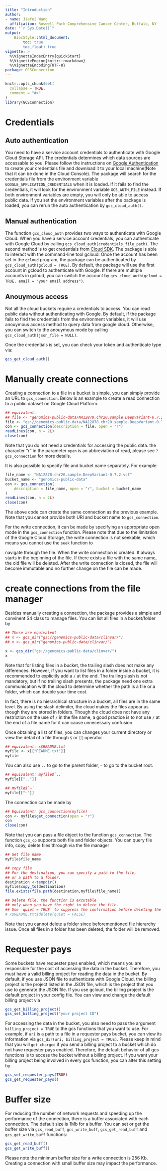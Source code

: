 ```yaml
---
title: "Introduction"
author: 
- name: Jiefei Wang
  affiliation: Roswell Park Comprehensive Cancer Center, Buffalo, NY
date: "`r Sys.Date()`"
output:
    BiocStyle::html_document:
        toc: true
        toc_float: true
vignette: >
  %\VignetteIndexEntry{quickStart}
  %\VignetteEngine{knitr::rmarkdown}
  %\VignetteEncoding{UTF-8}
package: GCSConnection
---
```



```r
knitr::opts_chunk$set(
  collapse = TRUE,
  comment = "#>"
)
library(GCSConnection)
```
# Credentials

## Auto authentication

You need to have a service account credentials to authenticate with
Google Cloud Storage API. The credentials determines which data
sources are accessable to you. Please follow the instructions on
[Google Authentication][] to create your credentials file and download
it to your local machine(Note that it can be done in the Cloud
Console).  The package will search for the credentials file from the
environment variable `GOOGLE_APPLICATION_CREDENTIALS` when it is
loaded. If it fails to find the credentials, it will look for the
environment variable `GCS_AUTH_FILE` instead. If both environment
variables are empty, you will only be able to access public data.  If
you set the environment variables after the package is loaded, you can
rerun the auto authentication by `gcs_cloud_auth()`.

## Manual authentication

The function `gcs_cloud_auth` provides two ways to authenticate with
Google Cloud. When you have a service account credentials, you can
authenticate with Google Cloud by calling
`gcs_cloud_auth(credentials_file_path)`. The second method is to get
credentials from [Cloud SDK][]. The package is able to interact with
the command-line tool gcloud. Once the account has been set in the
`gcloud` program, the package can be authenticated by
`gcs_cloud_auth(gcloud = TRUE)`. By default, the package will use the
first account in gcloud to authenticate with Google. If there are
multiple accounts in gcloud, you can switch the account by
`gcs_cloud_auth(gcloud = TRUE, email = "your email address")`.

## Anouymous access

Not all the cloud buckets require a credentials to access. You can
read public data without authenticating with Google. By default, if
the package fails to find the credentials from the environment
variables, it will use anouymous access method to query data from
google cloud. Otherwise, you can switch to the anouymous mode by
calling `gcs_cloud_auth(json_file = NULL)`.

Once the credentials is set, you can check your token and authenticate
type via:

```r
gcs_get_cloud_auth()
```

[Cloud SDK]: https://cloud.google.com/sdk/

[Google Authentication]: https://cloud.google.com/docs/authentication/production


# Manually create connections

Creating a connection to a file in a bucket is simple, you can simply
provide an URL to `gcs_connection`. Below is an example to create a
read connection to a public dataset on Google Cloud Platform.

```r
## equivalent:
## file <- "genomics-public-data/NA12878.chr20.sample.DeepVariant-0.7.2.vcf"
file <- "gs://genomics-public-data/NA12878.chr20.sample.DeepVariant-0.7.2.vcf"
con <- gcs_connection(description = file, open = "r")
readLines(con, n = 2L)
close(con)
```

Note that you do not need a credentials for accessing the public data.
the character "r" in the parameter `open` is an abbreviation of read,
please see `?gcs_connection` for more details.

It is also possible to specify file and bucket name separately. For
example:

```r
file_name <- "NA12878.chr20.sample.DeepVariant-0.7.2.vcf"
bucket_name <- "genomics-public-data"
con <- gcs_connection(
    description = file_name, open = "r", bucket = bucket_name
)
readLines(con, n = 2L)
close(con)
```

The above code can create the same connection as the previous
example. Note that you cannot provide both URI and bucket name to
`gcs_connection`.

For the write connection, it can be made by specifying an appropriate
open mode in the `gcs_connection` function. Please note that due to
the limitation of the Google Cloud Storage, the write connection is
not seekable, which means you cannot use the `seek` function to

navigate through the file. When the write connection is created.  It
always starts in the beginning of the file. If there exists a file
with the same name, the old file will be deleted. After the write
connection is closed, the file will become immutable and no further
change on the file can be made.

# create connections from the file manager

Besides manually creating a connection, the package provides a simple
and convinent S4 class to manage files. You can list all files in a
bucket/folder by

```r
## These are equivalent
## x <- gcs_dir("gs://genomics-public-data/clinvar/")
## x <- gcs_dir("genomics-public-data/clinvar/")

x <- gcs_dir("gs://genomics-public-data/clinvar/")
x
```

Note that for listing files in a bucket, the trailing slash does not
make any differences. However, if you want to list files in a folder
inside a bucket, it is recommended to explicitly add a `/` at the
end. The trailing slash is not mandatory, but if no trailing slash
presents, the package need one extra communication with the cloud to
determine whether the path is a file or a folder, which can double
your time cost.

In fact, there is no hierarchical structure in a bucket, all files are
in the same level. By using the slash delimiter, the cloud makes the
files appear as though they are stored in folders. Though the cloud
does not have any restriction on the use of `/` in the file name, a
good practice is to not use `/` at the end of a file name for it can
cause unnecessary confusion.

Once obtaining a list of files, you can changes your current directory
or view the detail of a file through `$` or `[[` operator

```r
## equivalent: x$README.txt
myfile <- x[["README.txt"]]
myfile
```

You can also use `..` to go to the parent folder, `~` to go to the bucket root.

```r
## equivalent: myfile$`..`
myfile[[".."]]

## myfile$`~`
myfile[["~"]]
```

The connection can be made by

```r
## Equivalent: gcs_connection(myfile)
con <- myfile$get_connection(open = "r")
con
close(con)
```

Note that you can pass a file object to the function `gcs_connection`. The function `gcs_cp` supports both file and folder objects. You can query file info, copy, delete files through via the file manager

```r
## Get file name
myfile$file_name

## copy file
## For the destination, you can specify a path to the file, 
## or a path to a folder.
destination <-tempdir()
myfile$copy_to(destination)
file.exists(file.path(destination,myfile$file_name))

## Delete file, the function is excutable 
## only when you have the right to delete the file.
## Use `quiet = TRUE` to suppress the confirmation before deleting the file.
# x$README.txt$delete(quiet = FALSE)
```

Note that you cannot delete a folder since beforementioned file
hierarchy issue. Once all files in a folder has been deleted, the
folder will be removed.

# Requester pays
Some buckets have requester pays enabled, which means you are responsible for the cost of accessing the data in the bucket. Therefore, you must have a valid billing project for reading the data in the bucket. By default, if you use JSON file to authenticate with Google Cloud, the billing project is the project listed in the JSON file, which is the project that you use to generate the JSON file. If you use gcloud, the billing project is the default project in your config file. You can view and change the default billing project via
```r
gcs_get_billing_project()
gcs_set_billing_project("your project ID")
```
For accessing the data in the bucket, you also need to pass the argument `billing_project = TRUE` to the gcs functions that you want to use. For example, if `uri` is a path to a file in a requester pays bucket, you can view its information via `gcs_dir(uri, billing_project = TRUE)`. Please keep in mind that you will `get charged` if you send a billing project to a bucket which do not have requester pays enabled. Therefore, the default behavior of all gcs functions is to access the bucket without a billing project. If you want your billing project being involved in every gcs function, you can alter this setting by
```r
gcs_set_requester_pays(TRUE)
gcs_get_requester_pays()
```


# Buffer size

For reducing the number of network requests and speeding up the
performance of the connection, there is a buffer associated with each
connection. The default size is 1Mb for a buffer. You can set or get
the buffer size via `gcs_read_buff`, `gcs_write_buff`,
`gcs_get_read_buff` and `gcs_get_write_buff` functions:

```r
gcs_get_read_buff()
gcs_get_write_buff()
```

Please note the minimum buffer size for a write connection is 256
Kb. Creating a connection with small buffer size may impact the
performance.


